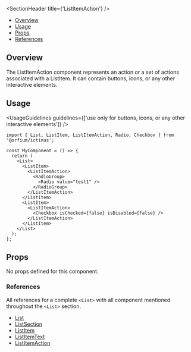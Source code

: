 
<Meta title="Updated Components/List/ListItemAction" />

<SectionHeader title={'ListItemAction'} />

- [Overview](#overview)
- [Usage](#usage)
- [Props](#props)
- [References](#references)

## Overview

The ListItemAction component represents an action or a set of actions associated with a ListItem. It can contain buttons, icons, or any other interactive elements.

## Usage

<UsageGuidelines guidelines={['use only for buttons, icons, or any other interactive elements']} />

```
import { List, ListItem, ListItemAction, Radio, Checkbox } from '@orfium/ictinus';

const MyComponent = () => {
  return (
    <List>
      <ListItem>
        <ListItemAction>
          <RadioGroup>
            <Radio value="test1" />
          </RadioGroup>
        </ListItemAction>
      </ListItem>
      <ListItem>
        <ListItemAction>
          <Checkbox isChecked={false} isDisabled={false} />
        </ListItemAction>
      </ListItem>
    </List>
  );
};
```

## Props

No props defined for this component.

### References

All references for a complete `<List>` with all component mentioned throughout the `<List>` section.

- [List](../?path=/docs/updated-components-list-list--overview)
- [ListSection](../?path=/docs/updated-components-list-listsection--overview)
- [ListItem](../?path=/docs/updated-components-list-listitem--overview)
- [ListItemText](../?path=/docs/updated-components-list-listitemtext--overview)
- [ListItemAction](../?path=/docs/updated-components-list-listitemaction--overview)
